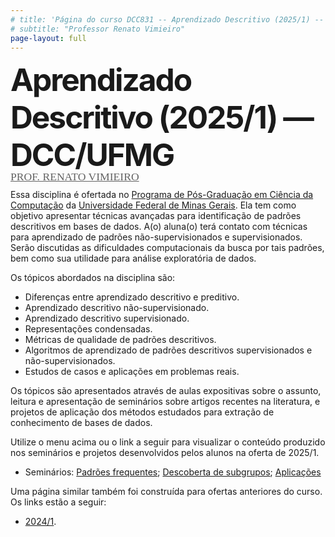 ```yaml
---
# title: 'Página do curso DCC831 -- Aprendizado Descritivo (2025/1) -- DCC/UFMG'
# subtitle: "Professor Renato Vimieiro"
page-layout: full
---
```



<div class="gradient-text">


<span style="font-size: 3.1rem; letter-spacing: -2px; font-weight:700;">
Aprendizado Descritivo (2025/1) &mdash; DCC/UFMG<br>
</span>
<span style="font-size: 1.1rem; letter-spacing: 0px; line-height: 0.6; font-family:Economica; text-transform:uppercase;">
<a href="https://dcc.ufmg.br/professor/renato-vimieiro/" style="color:#636363" class="prof">Prof. Renato Vimieiro</a>
</span>
</div>


Essa disciplina é ofertada no [Programa de Pós-Graduação em Ciência da Computação](https://ppgcc.dcc.ufmg.br) da
[Universidade Federal de Minas Gerais](http://ufmg.br). Ela tem como objetivo apresentar 
técnicas avançadas para identificação de padrões descritivos em bases de dados. 
A(o) aluna(o) terá contato com técnicas para aprendizado de padrões 
não-supervisionados e supervisionados. Serão discutidas as dificuldades computacionais
da busca por tais padrões, bem como sua utilidade para análise exploratória de dados.

Os tópicos abordados na disciplina são:

- Diferenças entre aprendizado descritivo e preditivo.
- Aprendizado descritivo não-supervisionado.
- Aprendizado descritivo supervisionado.
- Representações condensadas.
- Métricas de qualidade de padrões descritivos. 
- Algoritmos de aprendizado de padrões descritivos supervisionados e não-supervisionados.
- Estudos de casos e aplicações em problemas reais.

Os tópicos são apresentados através de aulas expositivas sobre o assunto, leitura e
apresentação de seminários sobre artigos recentes na literatura, e projetos de aplicação
dos métodos estudados para extração de conhecimento de bases de dados.

Utilize o menu acima ou o link a seguir para visualizar o conteúdo produzido nos seminários e projetos
desenvolvidos pelos alunos na oferta de 2025/1.

- Seminários: [Padrões frequentes](seminario1.qmd); [Descoberta de subgrupos](seminario2.qmd); [Aplicações](seminario3.qmd)

Uma página similar também foi construída para ofertas anteriores do curso. Os links estão a seguir:

- [2024/1](https://dcc831-aprendizado-descritivo.github.io/2024.1).
